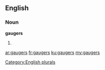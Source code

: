 ==English==

===Noun===
'''gaugers'''

# {{plural of|gauger}}

[[Category:English plurals]]

[[ar:gaugers]]
[[fr:gaugers]]
[[ku:gaugers]]
[[my:gaugers]]